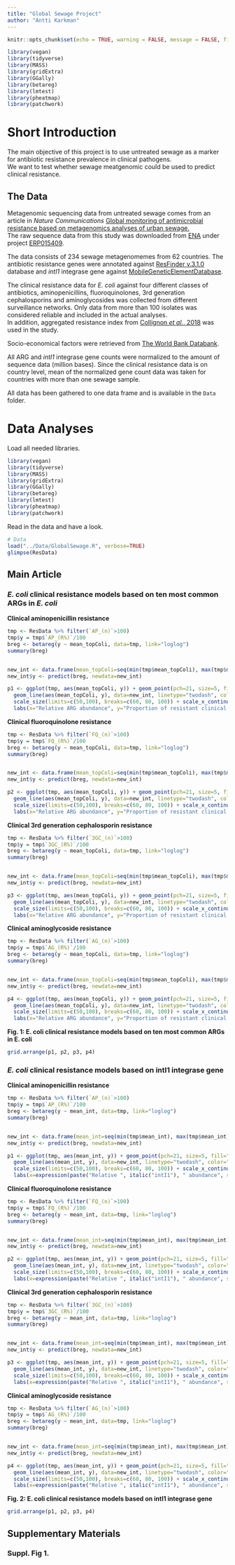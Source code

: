 ```yaml
---
title: "Global Sewage Project"
author: "Antti Karkman"
---
```


```r
knitr::opts_chunk$set(echo = TRUE, warning = FALSE, message = FALSE, fig.width=10, fig.height=5)
```

```r
library(vegan)
library(tidyverse)
library(MASS)
library(gridExtra)
library(GGally)
library(betareg)
library(lmtest)
library(pheatmap)
library(patchwork)
```

# Short Introduction 
The main objective of this project is to use untreated sewage as a marker for antibiotic resistance prevalence in clinical pathogens.  
We want to test whether sewage meatgenomic could be used to predict clinical resistance. 

## The Data
Metagenomic sequencing data from untreated sewage comes from an article in *Nature Communications* [Global monitoring of antimicrobial resistance based on metagenomics analyses of urban sewage.](https://doi.org/10.1038/s41467-019-08853-3)  
The raw sequence data from this study was downloaded from [ENA](https://www.ebi.ac.uk/ena) under project [ERP015409](https://www.ebi.ac.uk/ena/data/view/PRJEB13831).

The data consists of 234 sewage metagenomemes from 62 countries. The antibiotic resistance genes were annotated against [ResFinder v.3.1.0](https://bitbucket.org/genomicepidemiology/resfinder) database and *intI1* integrase gene against [MobileGeneticElementDatabase](https://github.com/KatariinaParnanen/MobileGeneticElementDatabase).  

The clinical resistance data for *E. coli* against four different classes of antibiotics, aminopenicillins, fluoroquinolones, 3rd generation cephalosporins and aminoglycosides was collected from different surveillance networks. Only data from more than 100 isolates was considered reliable and included in the actual analyses.  
In addition, aggregated resistance index from  [Collignon *et al.*, 2018](https://doi.org/10.1016/S2542-5196(18)30186-4) was used in the study.

Socio-economical factors were retrieved from [The World Bank Databank](https://databank.worldbank.org/source/health-nutrition-and-population-statistics).

All ARG and *intI1* integrase gene counts were normalized to the amount of sequence data (million bases). Since the clinical resistance data is on country level, mean of the normalized gene count data was taken for countries with more than one sewage sample. 

All data has been gathered to one data frame and is available in the `Data` folder. 

# Data Analyses 
Load all needed libraries. 
```r
library(vegan)
library(tidyverse)
library(MASS)
library(gridExtra)
library(GGally)
library(betareg)
library(lmtest)
library(pheatmap)
library(patchwork)
```

Read in the data and have a look. 
```r
# Data
load("../Data/GlobalSewage.R", verbose=TRUE)
glimpse(ResData)
```

## Main Article

### _E. coli_ clinical resistance models based on ten most common ARGs in _E. coli_ 

**Clinical aminopenicillin resistance**
```r
tmp <- ResData %>% filter(`AP_(n)`>100)
tmp$y = tmp$`AP_(R%)`/100
breg <- betareg(y ~ mean_topColi, data=tmp, link="loglog")
summary(breg)


new_int <- data.frame(mean_topColi=seq(min(tmp$mean_topColi), max(tmp$mean_topColi)+0.05, 0.05))
new_int$y <- predict(breg, newdata=new_int)

p1 <- ggplot(tmp, aes(mean_topColi, y)) + geom_point(pch=21, size=5, fill="skyblue") +
  geom_line(aes(mean_topColi, y), data=new_int, linetype="twodash", color="blue", size=1) + theme_classic() +
  scale_size(limits=c(50,100), breaks=c(60, 80, 100)) + scale_x_continuous(limits=c(0, 0.35)) +
  labs(x="Relative ARG abundance", y="Proportion of resistant clinical isolates", title="A")
```

**Clinical fluoroquinolone resistance**
```r
tmp <- ResData %>% filter(`FQ_(n)`>100)
tmp$y = tmp$`FQ_(R%)`/100
breg <- betareg(y ~ mean_topColi, data=tmp, link="loglog")
summary(breg)


new_int <- data.frame(mean_topColi=seq(min(tmp$mean_topColi), max(tmp$mean_topColi)+0.05, 0.05))
new_int$y <- predict(breg, newdata=new_int)

p2 <- ggplot(tmp, aes(mean_topColi, y)) + geom_point(pch=21, size=5, fill="skyblue") +
  geom_line(aes(mean_topColi, y), data=new_int, linetype="twodash", color="blue", size=1) + theme_classic() +
  scale_size(limits=c(50,100), breaks=c(60, 80, 100)) + scale_x_continuous(limits=c(0, 0.35)) +
  labs(x="Relative ARG abundance", y="Proportion of resistant clinical isolates", title="B")
```

**Clinical 3rd generation cephalosporin resistance**
```r
tmp <- ResData %>% filter(`3GC_(n)`>100)
tmp$y = tmp$`3GC_(R%)`/100
breg <- betareg(y ~ mean_topColi, data=tmp, link="loglog")
summary(breg)


new_int <- data.frame(mean_topColi=seq(min(tmp$mean_topColi), max(tmp$mean_topColi)+0.05, 0.05))
new_int$y <- predict(breg, newdata=new_int)

p3 <- ggplot(tmp, aes(mean_topColi, y)) + geom_point(pch=21, size=5, fill="skyblue") +
  geom_line(aes(mean_topColi, y), data=new_int, linetype="twodash", color="blue", size=1) + theme_classic() +
  scale_size(limits=c(50,100), breaks=c(60, 80, 100)) + scale_x_continuous(limits=c(0, 0.35)) +
  labs(x="Relative ARG abundance", y="Proportion of resistant clinical isolates", title="C")

```

**Clinical aminoglycoside resistance**
```r
tmp <- ResData %>% filter(`AG_(n)`>100)
tmp$y = tmp$`AG_(R%)`/100
breg <- betareg(y ~ mean_topColi, data=tmp, link="loglog")
summary(breg)


new_int <- data.frame(mean_topColi=seq(min(tmp$mean_topColi), max(tmp$mean_topColi)+0.05, 0.05))
new_int$y <- predict(breg, newdata=new_int)

p4 <- ggplot(tmp, aes(mean_topColi, y)) + geom_point(pch=21, size=5, fill="skyblue") +
  geom_line(aes(mean_topColi, y), data=new_int, linetype="twodash", color="blue", size=1) + theme_classic() +
  scale_size(limits=c(50,100), breaks=c(60, 80, 100)) + scale_x_continuous(limits=c(0, 0.35)) +
  labs(x="Relative ARG abundance", y="Proportion of resistant clinical isolates", title="D")
```

**Fig. 1: E. coli clinical resistance models based on ten most common ARGs in E. coli**
```r
grid.arrange(p1, p2, p3, p4)
```


### _E. coli_ clinical resistance models based on intI1 integrase gene 

**Clinical aminopenicillin resistance**
```r
tmp <- ResData %>% filter(`AP_(n)`>100)
tmp$y = tmp$`AP_(R%)`/100
breg <- betareg(y ~ mean_int, data=tmp, link="loglog")
summary(breg)


new_int <- data.frame(mean_int=seq(min(tmp$mean_int), max(tmp$mean_int)+0.05, 0.05))
new_int$y <- predict(breg, newdata=new_int)

p1 <- ggplot(tmp, aes(mean_int, y)) + geom_point(pch=21, size=5, fill="skyblue") +
  geom_line(aes(mean_int, y), data=new_int, linetype="twodash", color="blue", size=1) + theme_classic() +
  scale_size(limits=c(50,100), breaks=c(60, 80, 100)) + scale_x_continuous(limits=c(0, 0.25)) +
  labs(x=expression(paste("Relative ", italic("intI1"), " abundance", sep=" ")), y="Proportion of resistant clinical isolates", title="A")
```

**Clinical fluoroquinolone resistance**
```r
tmp <- ResData %>% filter(`FQ_(n)`>100)
tmp$y = tmp$`FQ_(R%)`/100
breg <- betareg(y ~ mean_int, data=tmp, link="loglog")
summary(breg)


new_int <- data.frame(mean_int=seq(min(tmp$mean_int), max(tmp$mean_int)+0.05, 0.05))
new_int$y <- predict(breg, newdata=new_int)

p2 <- ggplot(tmp, aes(mean_int, y)) + geom_point(pch=21, size=5, fill="skyblue") +
  geom_line(aes(mean_int, y), data=new_int, linetype="twodash", color="blue", size=1) + theme_classic() +
  scale_size(limits=c(50,100), breaks=c(60, 80, 100)) + scale_x_continuous(limits=c(0, 0.25)) +
  labs(x=expression(paste("Relative ", italic("intI1"), " abundance", sep=" ")), y="Proportion of resistant clinical isolates", title="B")
```

**Clinical 3rd generation cephalosporin resistance**
```r
tmp <- ResData %>% filter(`3GC_(n)`>100)
tmp$y = tmp$`3GC_(R%)`/100
breg <- betareg(y ~ mean_int, data=tmp, link="loglog")
summary(breg)


new_int <- data.frame(mean_int=seq(min(tmp$mean_int), max(tmp$mean_int)+0.05, 0.05))
new_int$y <- predict(breg, newdata=new_int)

p3 <- ggplot(tmp, aes(mean_int, y)) + geom_point(pch=21, size=5, fill="skyblue") +
  geom_line(aes(mean_int, y), data=new_int, linetype="twodash", color="blue", size=1) + theme_classic() +
  scale_size(limits=c(50,100), breaks=c(60, 80, 100)) + scale_x_continuous(limits=c(0, 0.25)) +
  labs(x=expression(paste("Relative ", italic("intI1"), " abundance", sep=" ")), y="Proportion of resistant clinical isolates", title="C")
```

**Clinical aminoglycoside resistance**
```r
tmp <- ResData %>% filter(`AG_(n)`>100)
tmp$y = tmp$`AG_(R%)`/100
breg <- betareg(y ~ mean_int, data=tmp, link="loglog")
summary(breg)


new_int <- data.frame(mean_int=seq(min(tmp$mean_int), max(tmp$mean_int)+0.05, 0.05))
new_int$y <- predict(breg, newdata=new_int)

p4 <- ggplot(tmp, aes(mean_int, y)) + geom_point(pch=21, size=5, fill="skyblue") +
  geom_line(aes(mean_int, y), data=new_int, linetype="twodash", color="blue", size=1) + theme_classic() +
  scale_size(limits=c(50,100), breaks=c(60, 80, 100)) + scale_x_continuous(limits=c(0, 0.25)) +
  labs(x=expression(paste("Relative ", italic("intI1"), " abundance", sep=" ")), y="Proportion of resistant clinical isolates", title="D")
```

**Fig. 2: E. coli clinical resistance models based on intI1 integrase gene**
```r
grid.arrange(p1, p2, p3, p4)
```

## Supplementary Materials

### Suppl. Fig 1. 